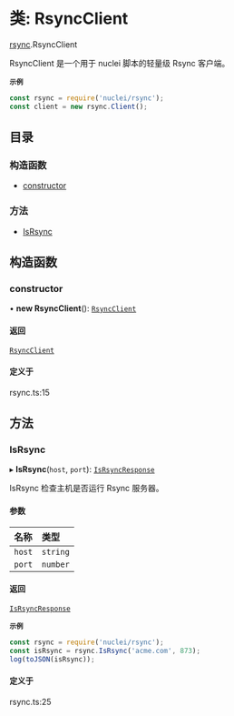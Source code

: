 # 类: RsyncClient

[rsync](/templates/protocols/javascript/modules/rsync).RsyncClient

RsyncClient 是一个用于 nuclei 脚本的轻量级 Rsync 客户端。

**`示例`**

```javascript
const rsync = require('nuclei/rsync');
const client = new rsync.Client();
```

## 目录

### 构造函数

- [constructor](/templates/protocols/javascript/modules/rsync.RsyncClient#constructor)

### 方法

- [IsRsync](/templates/protocols/javascript/modules/rsync.RsyncClient#isrsync)

## 构造函数

### constructor

• **new RsyncClient**(): [`RsyncClient`](/templates/protocols/javascript/modules/rsync.RsyncClient)

#### 返回

[`RsyncClient`](/templates/protocols/javascript/modules/rsync.RsyncClient)

#### 定义于

rsync.ts:15

## 方法

### IsRsync

▸ **IsRsync**(`host`, `port`): [`IsRsyncResponse`](/templates/protocols/javascript/modules/rsync.IsRsyncResponse)

IsRsync 检查主机是否运行 Rsync 服务器。

#### 参数

| 名称 | 类型 |
| :------ | :------ |
| `host` | `string` |
| `port` | `number` |

#### 返回

[`IsRsyncResponse`](/templates/protocols/javascript/modules/rsync.IsRsyncResponse)

**`示例`**

```javascript
const rsync = require('nuclei/rsync');
const isRsync = rsync.IsRsync('acme.com', 873);
log(toJSON(isRsync));
```

#### 定义于

rsync.ts:25
